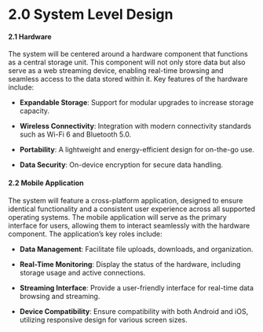# 2.0 System Level Design

#### **2.1 Hardware**
The system will be centered around a hardware component that functions as a central storage unit. This component will not only store data but also serve as a web streaming device, enabling real-time browsing and seamless access to the data stored within it. Key features of the hardware include:  
- **Expandable Storage**: Support for modular upgrades to increase storage capacity.  
- **Wireless Connectivity**: Integration with modern connectivity standards such as Wi-Fi 6 and Bluetooth 5.0.  
- **Portability**: A lightweight and energy-efficient design for on-the-go use.  
- **Data Security**: On-device encryption for secure data handling.  

#### **2.2 Mobile Application**
The system will feature a cross-platform application, designed to ensure identical functionality and a consistent user experience across all supported operating systems. The mobile application will serve as the primary interface for users, allowing them to interact seamlessly with the hardware component. The application’s key roles include:  
- **Data Management**: Facilitate file uploads, downloads, and organization.  
- **Real-Time Monitoring**: Display the status of the hardware, including storage usage and active connections.  
- **Streaming Interface**: Provide a user-friendly interface for real-time data browsing and streaming.  
- **Device Compatibility**: Ensure compatibility with both Android and iOS, utilizing responsive design for various screen sizes.  
